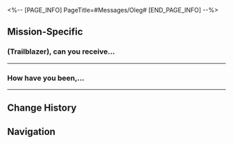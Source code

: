 <%-- [PAGE_INFO]
PageTitle=#Messages/Oleg#
[END_PAGE_INFO] --%>
{{Messages Infobox
|id        = 12
|image     = NPC Oleg Icon.png
|type      = NPC
|sender    = Oleg
|signature = Just like the old days
|faction   = Jarilo-VI
}}

==Mission-Specific==
===(Trailblazer), can you receive...===
{{Messages
|start_condition = 
|text =
:'''Oleg:''' (Trailblazer), can you receive this message? March 7th gave me this little thing and taught me how to use it. Well, it seems you can teach an old dog new tricks after all. It just takes time. I kinda know how it works by now. Nice to have something that lets me talk to people without meeting them face to face. Haha.
:{Choice} You learn quick
::'''(Trailblazer):''' You learn quick
::'''Oleg:''' I'm flattered, (Trailblazer). Now let's cut to the chase
:{Choice} What is it, chief?
::'''(Trailblazer):''' What is it, chief?
::'''Oleg:''' Hahaha, even you have started calling me that? Anyway, let's cut to the chase
:'''Oleg:''' I heard Natasha is seeing a lot of patients and hasn't slept for days. She's the backbone of the Underworld, and we can't afford to have her burned out. (Trailblazer), I know you did a great favor for her recently, but can I ask you to check on her again just to make sure she's alright?
:{Choice} No problem. I'll go right away
::'''(Trailblazer):''' No problem. I'll go right away
::'''Oleg:''' Haha, I knew I could count on you the first time we met. I was not wrong after all. Thank you so much
:{Choice} She's strong. She should be fine
::'''(Trailblazer):''' She's strong. She should be fine
::'''Oleg:''' Haha, I agree. She can be an overachiever. In any case, a little extra help is always welcome. Thank you in advance
;{Accepted Mission: Origin of the Medicine}
}}
----

===How have you been,...===
{{Messages
|start_condition = 
|text =
:'''Oleg:''' How have you been, (Trailblazer)? Have you left Belobog yet?
:{Choice} Staying a while longer
::'''(Trailblazer):''' Staying a while longer
::'''Oleg:''' Oh good, there's something I'd like your help with
:{Choice} About to leave
::'''(Trailblazer):''' About to leave
::'''Oleg:''' Oh, is that so? I won't trouble you then
::{Choice} No harm in asking, chief
:::'''(Trailblazer):''' No harm in asking, chief
::{Choice} You can't just leave me hanging...
:::'''(Trailblazer):''' You can't just leave me hanging...
::'''Oleg:''' I'll be frank, there's something I'd like your help with
:'''Oleg:''' So I've only been back on the Overworld for a while. My seat is not even warmed up yet, and those Silvermane Guards are rushing to get me to be their advisor
:'''Oleg:''' You've just finished that thing about the Stellaron, and these impatient fools are already trying to launch a counteroffensive at the Fragmentum
:'''Oleg:''' But if we're talking about the Fragmentum, I think only you lot can claim expertise
:{Choice} Another fight?
::'''(Trailblazer):''' Another fight?
::'''Oleg:''' Haha, kinda
:{Choice} The Fragmentum is my home
::'''(Trailblazer):''' The Fragmentum is my home
::'''Oleg:''' Good, I like your spirit
:'''Oleg:''' If you're planning to join the offense, go and look for a liaison officer named William at the Silvermane Guard Restricted Zone
:'''Oleg:''' The Fragmentum they wanted to clear is called the Corridor of Fading Echoes. Quite a chilling name, isn't it? But I'm guessing it'll be easy as pie for you
;{Accepted Mission: An Eye for an Eye}
}}
----

==Change History==
{{Change History|1.0}}

==Navigation==
{{Messages Navbox}}